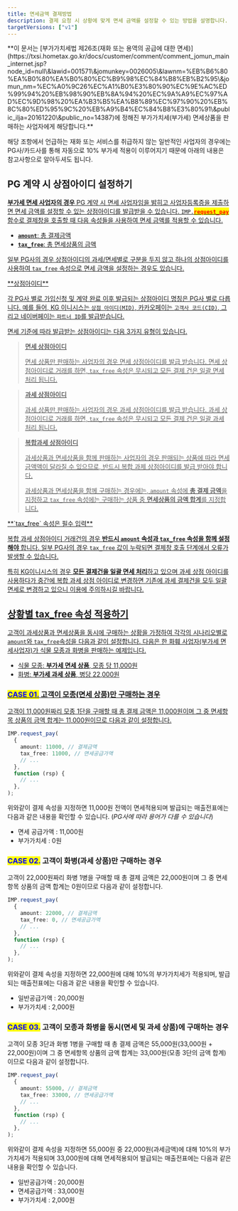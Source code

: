 ```yaml
---
title: 면세금액 결제방법
description: 결제 요청 시 상황에 맞게 면세 금액를 설정할 수 있는 방법을 설명합니다.
targetVersions: ["v1"]
---
```



<Hint style="info">
  **이 문서는 [부가가치세법 제26조(재화 또는 용역의 공급에 대한 면세)](https://txsi.hometax.go.kr/docs/customer/comment/comment_jomun_main_internet.jsp?node_id=null\&lawid=001571\&jomunkey=0026005\&lawnm=%EB%B6%80%EA%B0%80%EA%B0%80%EC%B9%98%EC%84%B8%EB%B2%95\&jomun_nm=%EC%A0%9C26%EC%A1%B0%E3%80%90%EC%9E%AC%ED%99%94%20%EB%98%90%EB%8A%94%20%EC%9A%A9%EC%97%AD%EC%9D%98%20%EA%B3%B5%EA%B8%89%EC%97%90%20%EB%8C%80%ED%95%9C%20%EB%A9%B4%EC%84%B8%E3%80%91\&public_ilja=20161220\&public_no=14387)에 정해진 부가가치세(부가세) 면세상품을 판매하는 사업자에게 해당합니다.**

  해당 조항에서 언급하는 재화 또는 서비스를 취급하지 않는 일반적인 사업자의 경우에는 PG사/카드사를 통해 자동으로 10% 부가세 적용이 이루어지기 때문에 아래의 내용은 참고사항으로 알아두셔도 됩니다.
</Hint>

## PG 계약 시 상점아이디 설정하기 <a href="#pg" id="pg" />

**부가세 면세 사업자의 경우** PG 계약 시 면세 사업자임을 밝히고 사업자등록증을 제출하면 면세 금액를 설정할 수 있는 상점아이디를 발급받을 수 있습니다.
`IMP.`<mark style="color:red;">**`request_pay`**</mark> 함수로 결제창을 호출할 때 다음 속성들을 사용하여 면세 금액를 적용할 수 있습니다.

- **`amount`**: 총 결제금액
- **`tax_free`**: 총 면세상품의 금액

일부 PG사의 경우 상점아이디의 과세/면세별로 구분을 두지 않고 하나의 상점아이디를 사용하여 `tax_free` 속성으로 면세 금액을 설정하는 경우도 있습니다.

<Hint style="info">
  **상점아이디**

  각 PG사 별로 가입신청 및 계약 완료 이후 발급되는 상점아이디 명칭은 PG사 별로 다릅니다.
  예를 들어, KG 이니시스는 `상점 아이디(MID)`, 카카오페이는 `고객사 코드(CID)`, 그리고 네이버페이는 `파트너 ID`를 발급받습니다.
</Hint>

면세 기준에 따라 발급받는 상점아이디는 다음 3가지 유형이 있습니다.

> **면세 상점아이디**
>
> 면세 상품만 판매하는 사업자의 경우 면세 상점아이디를 발급 받습니다.
> 면세 상점아이디로 거래를 하면, `tax_free` 속성은 무시되고 모든 결제 건은 일괄 면세 처리 됩니다.

> **과세 상점아이디**
>
> 과세 상품만 판매하는 사업자의 경우 과세 상점아이디를 발급 받습니다.
> 과세 상점아이디로 거래를 하면, `tax_free` 속성은 무시되고 모든 결제 건은 일괄 과세 처리 됩니다.

> **복합과세 상점아이디**
>
> 과세상품과 면세상품을 함께 판매하는 사업자의 경우 판매되는 상품에 따라 면세 금액액이 달라질 수
> 있으므로, 반드시 복합 과제 상점아이디를 발급 받아야 합니다.
>
> 과세상품과 면세상품을 함께 구매하는 경우에는, `amount` 속성에 **총 결제 금액**을 지정하고
> `tax_free` 속성에는 구매하는 상품 중 **면세상품의 금액 합계**를 지정합니다.

<Hint style="warning">
  **`tax_free` 속성은 필수 입력**

  복합 과세 상점아이디 거래건의 경우 **반드시 `amount` 속성과 `tax_free` 속성을 함께 설정해야** 합니다.
  일부 PG사의 경우 `tax_free` 값이 누락되면 결제창 호출 단계에서 오류가 발생할 수 있습니다.

  특히 KG이니시스의 경우 **모든 결제건을 일괄 면세 처리**하고 있으며 과세 상점 아이디를 사용하다가 중간에 복합 과세 상점 아이디로 변경하면 기존에 과세 결제건을 모두 일괄 면세로 변경하고 있으니 이용에 주의하시길 바랍니다.
</Hint>

## 상황별 tax\_free 속성 적용하기 <a href="#taxfree" id="taxfree" />

고객이 과세상품과 면세상품을 동시에 구매하는 상황을 가정하여 각각의 시나리오별로 `amount`와 `tax_free`속성을 다음과 같이 설정합니다.
다음은 한 화훼 사업자(부가세 면세사업자)가 식물 모종과 화병을 판매하는 예제입니다.

- 식물 모종: **부가세 면세 상품**, 모종 당 11,000원
- 화병: **부가세 과세 상품**, 병당 22,000원

### <mark style="color:blue;">CASE 01.</mark> 고객이 모종(면세 상품)만 구매하는 경우

고객이 11,000원짜리 모종 1단을 구매할 때 총 결제 금액은 11,000원이며 그 중 면세항목 상품의 금액 합계는 11,000원이므로 다음과 같이 설정합니다.

```ts title="JavaScript"
IMP.request_pay(
  {
    amount: 11000, // 결제금액
    tax_free: 11000, // 면세공급가액
    // ...
  },
  function (rsp) {
    // ...
  },
);
```

위와같이 결제 속성을 지정하면 11,000원 전액이 면세적용되며 발급되는 매출전표에는 다음과 같은 내용을 확인할 수 있습니다.
(_PG사에 따라 용어가 다를 수 있습니다_)

- 면세 공급가액 : 11,000원
- 부가가치세 : 0원

### <mark style="color:blue;">CASE 02.</mark> 고객이 화병(과세 상품)만 구매하는 경우

고객이 22,000원짜리 화병 1병을 구매할 때 총 결제 금액은 22,000원이며 그 중 면세항목 상품의 금액 합계는 0원이므로 다음과 같이 설정합니다.

```ts title="JavaScript"
IMP.request_pay(
  {
    amount: 22000, // 결제금액
    tax_free: 0, // 면세공급가액
    // ...
  },
  function (rsp) {
    // ...
  },
);
```

위와같이 결제 속성을 지정하면 22,000원에 대해 10%의 부가가치세가 적용되며, 발급되는 매출전표에는 다음과 같은 내용을 확인할 수 있습니다.

- 일반공급가액 : 20,000원
- 부가가치세 : 2,000원

### <mark style="color:blue;">CASE 03.</mark> 고객이 모종과 화병을 동시(면세 및 과세 상품)에 구매하는 경우

고객이 모종 3단과 화병 1병을 구매할 때 총 결제 금액은 55,000원(33,000원 + 22,000원)이며 그 중
면세항목 상품의 금액 합계는 33,000원(모종 3단의 금액 합계)이므로 다음과 같이 설정합니다.

```ts title="JavaScript"
IMP.request_pay(
  {
    amount: 55000, // 결제금액
    tax_free: 33000, // 면세공급가액
    // ...
  },
  function (rsp) {
    // ...
  },
);
```

위와같이 결제 속성을 지정하면 55,000원 중 22,000원(과세금액)에 대해 10%의 부가가치세가 적용되며
33,000원에 대해 면세적용되어 발급되는 매출전표에는 다음과 같은 내용을 확인할 수 있습니다.

- 일반공급가액 : 20,000원
- 면세공급가액 : 33,000원
- 부가가치세 : 2,000원
